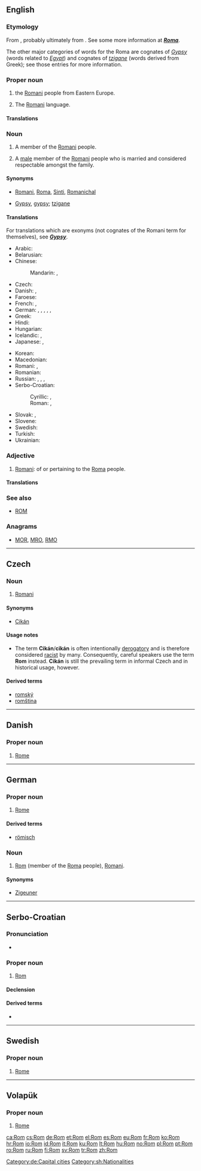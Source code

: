 {{also|rom|ROM|Rom.|rơm|Róm|room}}
==English==

===Etymology===
From {{etyl|rom|en}} {{term|rom||man|lang=rom}}, probably ultimately from {{etyl|sa|en}} {{term|tr=doma|डोम||member of a low caste of travelling musicians and dancers|lang=sa}}. See some more information at '''''[[Roma]]'''''.

The other major categories of words for the Roma are cognates of ''[[Gypsy]]'' (words related to ''[[Egypt]]'') and cognates of ''[[tzigane]]'' (words derived from Greek); see those entries for more information.

===Proper noun===
{{en-proper noun}}

# {{non-gloss definition|The ethnic designation used by}} the [[Romani]] people from Eastern Europe.
# {{context|rare|lang=en}} The [[Romani]] language.

====Translations====
{{trans-see|language|Romani}}

===Noun===
{{en-noun|s|Roma}}

# A member of the [[Romani]] people.
# {{context|chiefly|lang=en}} A [[male]] member of the [[Romani]] people who is married and considered respectable amongst the family.

====Synonyms====
* {{qualifier|self-designations}} [[Romani]], [[Roma]], [[Sinti]], [[Romanichal]]
* {{qualifier|sometimes offensive}} [[Gypsy]], [[gypsy]]; [[tzigane]]

====Translations====
; For translations which are exonyms (not cognates of the Romani term for themselves), see '''''[[Gypsy#Translations|Gypsy]]'''''.
{{trans-top|a member of the Romani people}}<!-- try to only add translations which are Rom self-designations - other words, such as pejoratives, should go in the entry [[Gypsy]] -->
* Arabic: {{t|ar|روماني|m|tr=rumāniyy}}
* Belarusian: {{t|be|ром|m|tr=rom|sc=Cyrl}}
* Chinese:
*: Mandarin: {{t|cmn|羅姆人|sc=Hani}}, {{t|cmn|罗姆人|tr=Luómǔrén|sc=Hani}}
* Czech: {{t+|cs|Rom|m}}
* Danish: {{t|da|roma|c}}, {{t|da|romani|c}}
* Faroese: {{t|fo|romi|m}}
* French: {{t+|fr|Rom|m}}, {{t|fr|Rrom|m}}
* German: {{t+|de|Rom|m}}, {{t|de|Romni|f}}, {{t+|de|Roma|p}}, {{t|de|Sinto|m}}, {{t|de|Sinti|f}}, {{t|de|Sinti|m-p}}
* Greek: {{t|el|Ρομ|m|tr=Rom}}
* Hindi: {{t|hi|रोमा|tr=romā|sc=Deva}}
* Hungarian: {{t+|hu|roma}}
* Icelandic: {{t|is|Rómafólk|p}}, {{t|is|Rómanir|p}}
* Japanese: {{t|ja|ロム|tr=Romu|sc=Jpan}}, {{t|ja|ロマ|tr=Roma}}
{{trans-mid}}
* Korean: {{t|ko|롬|tr=Rom|sc=Hang}}
* Macedonian: {{t|mk|Ром|m|tr=Rom|sc=Cyrl}}
* Romani: {{t|rom|rom}}, {{t|rom|rrom}}
* Romanian: {{t|ro|rom|m}}
* Russian: {{t|ru|рома|m|f|tr=róma}}, {{t|ru|ромал|m|tr=romál}}, {{t|ru|ромалка|f|tr=romálka}}, {{qualifier|uncommon}} {{t+|ru|ром|m|tr=rom|sc=Cyrl}}
* Serbo-Croatian:
*: Cyrillic: {{t|sh|Ром|m}}, {{t|sh|Ромкиња|f}}
*: Roman: {{t|sh|Rom|m}}, {{t|sh|Romkinja|f}}
* Slovak: {{t|sk|Róm|m}}, {{t|sk|Rómka|f}}
* Slovene: {{t|sl|Rom|m}}
* Swedish: {{t+|sv|rom}}
* Turkish: {{t+|tr|Roman}}
* Ukrainian: {{t|uk|ром|m|tr=rom|sc=Cyrl}}
{{trans-bottom}}

===Adjective===
{{en-adj|-}}

# {{context|rare|lang=en}} [[Romani]]: of or pertaining to the [[Roma]] people.

====Translations====
{{trans-see|Romani}}

===See also===
* [[ROM]]

===Anagrams===
* [[MOR#English|MOR]], [[MRO#English|MRO]], [[RMO#English|RMO]]

----

==Czech==

===Noun===
{{cs-noun|g=m}}

# {{sense|person}} [[Romani]]

====Synonyms====
* [[Cikán]]

====Usage notes====
* The term '''Cikán'''/'''cikán''' is often intentionally [[derogatory]] and is therefore considered [[racist]] by many. Consequently, careful speakers use the term '''Rom''' instead. '''Cikán''' is still the prevailing term in informal Czech and in historical usage, however.

====Derived terms====
* [[romský]]
* [[romština]]

----

==Danish==

===Proper noun===
{{head|da|proper noun}}

# [[Rome]]

----

==German==

===Proper noun===
{{de-proper noun|n}}

# [[Rome]]

====Derived terms====
* [[römisch]]

===Noun===
{{de-proper noun|m}}

# [[#English|Rom]] (member of the [[Roma]] people), [[Romani]].

====Synonyms====
* {{qualifier|sometimes offensive}} [[Zigeuner]]

[[Category:de:Capital cities]]

----

==Serbo-Croatian==

===Pronunciation===
* {{IPA|/rôːm/|lang=sh}}

===Proper noun===
{{sh-proper noun|g=m|head=Rȏm|r|Ром|Ро̑м}}

# [[#English|Rom]] {{qualifier|male Romani person}}

====Declension====
{{sh-decl-noun
|Rom|Romi
|Roma|Roma
|Romu|Romima
|Roma|Rome
|Rome|Romi
|Romu|Romima
|Romom|Romima
}}

====Derived terms====
* {{l|sh|Rȍmkinja}}

[[Category:sh:Nationalities]]

----

==Swedish==

===Proper noun===
{{head|sv|proper noun|g=n}}

# [[Rome]] {{qualifier|city and ancient empire}}

----

==Volapük==

===Proper noun===
{{head|vo|proper noun}}

# [[Rome]]

[[ca:Rom]]
[[cs:Rom]]
[[de:Rom]]
[[et:Rom]]
[[el:Rom]]
[[es:Rom]]
[[eu:Rom]]
[[fr:Rom]]
[[ko:Rom]]
[[hr:Rom]]
[[io:Rom]]
[[id:Rom]]
[[it:Rom]]
[[ku:Rom]]
[[lt:Rom]]
[[hu:Rom]]
[[no:Rom]]
[[pl:Rom]]
[[pt:Rom]]
[[ro:Rom]]
[[ru:Rom]]
[[fi:Rom]]
[[sv:Rom]]
[[tr:Rom]]
[[zh:Rom]]